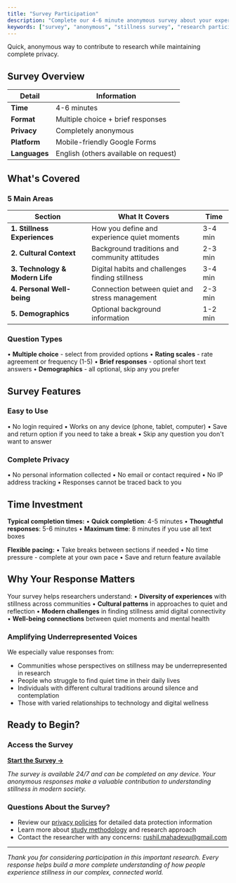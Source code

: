 ```yaml
---
title: "Survey Participation"
description: "Complete our 4-6 minute anonymous survey about your experiences with stillness, silence, and quiet moments in daily life."
keywords: ["survey", "anonymous", "stillness survey", "research participation"]
---
```


Quick, anonymous way to contribute to research while maintaining complete privacy.

## Survey Overview

| Detail | Information |
|--------|-------------|
| **Time** | 4-6 minutes |
| **Format** | Multiple choice + brief responses |
| **Privacy** | Completely anonymous |
| **Platform** | Mobile-friendly Google Forms |
| **Languages** | English (others available on request) |

## What's Covered

### 5 Main Areas

| Section | What It Covers | Time |
|---------|-------|------|
| **1. Stillness Experiences** | How you define and experience quiet moments | 3-4 min |
| **2. Cultural Context** | Background traditions and community attitudes | 2-3 min |
| **3. Technology & Modern Life** | Digital habits and challenges finding stillness | 3-4 min |
| **4. Personal Well-being** | Connection between quiet and stress management | 2-3 min |
| **5. Demographics** | Optional background information | 1-2 min |

### Question Types
• **Multiple choice** - select from provided options
• **Rating scales** - rate agreement or frequency (1-5)
• **Brief responses** - optional short text answers
• **Demographics** - all optional, skip any you prefer

## Survey Features

### Easy to Use
• No login required
• Works on any device (phone, tablet, computer)
• Save and return option if you need to take a break
• Skip any question you don't want to answer

### Complete Privacy
• No personal information collected
• No email or contact required
• No IP address tracking
• Responses cannot be traced back to you

## Time Investment

**Typical completion times:**
• **Quick completion**: 4-5 minutes
• **Thoughtful responses**: 5-6 minutes
• **Maximum time**: 8 minutes if you use all text boxes

**Flexible pacing:**
• Take breaks between sections if needed
• No time pressure - complete at your own pace
• Save and return feature available

## Why Your Response Matters

Your survey helps researchers understand:
• **Diversity of experiences** with stillness across communities
• **Cultural patterns** in approaches to quiet and reflection
• **Modern challenges** in finding stillness amid digital connectivity
• **Well-being connections** between quiet moments and mental health

### Amplifying Underrepresented Voices
We especially value responses from:
- Communities whose perspectives on stillness may be underrepresented in research
- People who struggle to find quiet time in their daily lives
- Individuals with different cultural traditions around silence and contemplation
- Those with varied relationships to technology and digital wellness

## Ready to Begin?

### Access the Survey
[**Start the Survey →**](https://forms.gle/G3FbndqjLWZeeJx56)

*The survey is available 24/7 and can be completed on any device. Your anonymous responses make a valuable contribution to understanding stillness in modern society.*

### Questions About the Survey?
- Review our [privacy policies](/docs/privacy) for detailed data protection information
- Learn more about [study methodology](/docs/study-details) and research approach
- Contact the researcher with any concerns: [rushil.mahadevu@gmail.com](mailto:rushil.mahadevu@gmail.com)

---

*Thank you for considering participation in this important research. Every response helps build a more complete understanding of how people experience stillness in our complex, connected world.*
